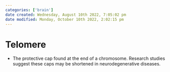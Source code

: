 ```yaml
---
categories: ['brain']
date created: Wednesday, August 10th 2022, 7:05:02 pm
date modified: Monday, October 10th 2022, 2:02:15 pm
---
```


# Telomere
- The protective cap found at the end of a chromosome. Research studies suggest these caps may be shortened in neurodegenerative diseases.



